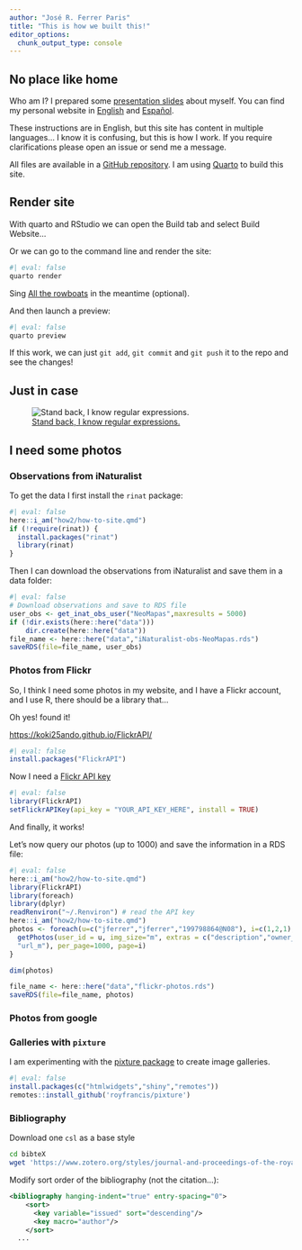 ```yaml
---
author: "José R. Ferrer Paris"
title: "This is how we built this!"
editor_options: 
  chunk_output_type: console
---
```


## No place like home

Who am I? I prepared some [presentation slides](https://jrfep.github.io) about myself. You can find my personal website in [English](https://jrfep.github.io/eng) and [Español](https://jrfep.github.io/esp).

These instructions are in English, but this site has content in multiple languages... I know it is confusing, but this is how I work. If you require clarifications please open an issue or send me a message. 

All files are available in a [GitHub repository](https://github.com/jrfep/mimundo).  I am using [Quarto](https://quarto.org/docs/websites/) to build this site.


## Render site

With quarto and RStudio we can open the Build tab and select Build Website...

Or we can go to the command line and render the site: 

```sh
#| eval: false
quarto render 
```

Sing [All the rowboats](https://youtu.be/2CZ8ossU4pc) in the meantime (optional).

And then launch a preview:

```sh
#| eval: false
quarto preview
```

If this work, we can just `git add`, `git commit` and `git push` it to the repo and see the changes!

## Just in case

![ [Stand back, I know regular expressions.](https://xkcd.com/208/)](https://imgs.xkcd.com/comics/regular_expressions.png)


## I need some photos

### Observations from iNaturalist

To get the data I first install the `rinat` package:

```r
#| eval: false
here::i_am("how2/how-to-site.qmd")
if (!require(rinat)) {
  install.packages("rinat")
  library(rinat)
}
```

Then I can download the observations from iNaturalist and save them in a data folder:

```r
#| eval: false
# Download observations and save to RDS file
user_obs <- get_inat_obs_user("NeoMapas",maxresults = 5000)
if (!dir.exists(here::here("data")))
    dir.create(here::here("data"))
file_name <- here::here("data","iNaturalist-obs-NeoMapas.rds")
saveRDS(file=file_name, user_obs)

```


### Photos from Flickr

So, I think I need some photos in my website, and I have a Flickr account, and I use R, there should be a library that...

Oh yes! found it!

<https://koki25ando.github.io/FlickrAPI/>

```r
#| eval: false
install.packages("FlickrAPI")
```

Now I need a [Flickr API key](https://www.flickr.com/services/developer/) 

```r
#| eval: false
library(FlickrAPI)
setFlickrAPIKey(api_key = "YOUR_API_KEY_HERE", install = TRUE)
```

And finally, it works!

Let's now query our photos (up to 1000) and save the information in a RDS file:

```r
#| eval: false
here::i_am("how2/how-to-site.qmd")
library(FlickrAPI)
library(foreach)
library(dplyr)
readRenviron("~/.Renviron") # read the API key
here::i_am("how2/how-to-site.qmd")
photos <- foreach(u=c("jferrer","jferrer","199798864@N08"), i=c(1,2,1),.combine = "bind_rows") %do% {
  getPhotos(user_id = u, img_size="m", extras = c("description","owner_name",
  "url_m"), per_page=1000, page=i)
}

dim(photos)

file_name <- here::here("data","flickr-photos.rds")
saveRDS(file=file_name, photos)
```

### Photos from google 

### Galleries with `pixture`

I am experimenting with the [pixture package](https://www.royfrancis.com/pixture/index.html) to create image galleries.

```r
#| eval: false
install.packages(c("htmlwidgets","shiny","remotes"))
remotes::install_github('royfrancis/pixture')
```

### Bibliography

Download one `csl` as a base style

```.bash
cd bibteX
wget 'https://www.zotero.org/styles/journal-and-proceedings-of-the-royal-society-of-new-south-wales?source=1' --output-document=my.csl
```

Modify sort order of the bibliography (not the citation...):

```.xml
<bibliography hanging-indent="true" entry-spacing="0">
    <sort>
      <key variable="issued" sort="descending"/>
      <key macro="author"/>
    </sort>
  ...
```


